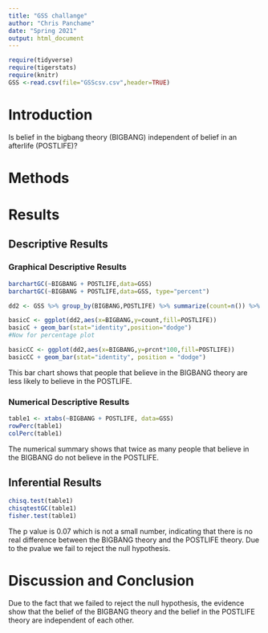 ```yaml
---
title: "GSS challange"
author: "Chris Panchame"
date: "Spring 2021"
output: html_document
---
```


```r
require(tidyverse)
require(tigerstats)
require(knitr)
GSS <-read.csv(file="GSScsv.csv",header=TRUE)
```

# Introduction

<!--In this section you explain what you are trying to show.  Where did the data come from?  What is the research or other question you are trying to answer?.  If you skimp in this section expect to be marked down in your grade. Paint a picture of the project a couple of paragraphs is expected!-->

Is belief in the bigbang theory (BIGBANG) independent of belief in an afterlife (POSTLIFE)?

# Methods

<!--Decide on your methods:  use "variable analysis" or other appropriate descriptors.  Make sure to choose at least one graphical method and at least one numerical method. Discuss what data manipulations may be needed for example subsetting or other binning procedures and what sort of graphical displays and inferential tools will be used!-->

# Results

<!--Divide this section into two sub-sections:  One for your descriptive  results and one for your inferential results.!-->

## Descriptive Results

### Graphical Descriptive Results

```r
barchartGC(~BIGBANG + POSTLIFE,data=GSS)
barchartGC(~BIGBANG + POSTLIFE,data=GSS, type="percent")

```
```r
dd2 <- GSS %>% group_by(BIGBANG,POSTLIFE) %>% summarize(count=n()) %>% mutate(prcnt=count/sum(count))

basicC <- ggplot(dd2,aes(x=BIGBANG,y=count,fill=POSTLIFE))
basicC + geom_bar(stat="identity",position="dodge")
#Now for percentage plot

basicCC <- ggplot(dd2,aes(x=BIGBANG,y=prcnt*100,fill=POSTLIFE)) 
basicCC + geom_bar(stat="identity", position = "dodge")
```

This bar chart shows that people that believe in the BIGBANG theory are less likely to believe in the POSTLIFE.

<!--Graphical results here.  Make sure to show your code.  Provide appropriate labels for axes, giving units if possible, and provide a good title for the graph, too.  Use the graphical results to describe the patterns if any that exist in the data as focused toward the research question. Bottom line is to explain the features of the graph that are relevant to conforming or departing to what is expected by your null hypothesis !-->

### Numerical Descriptive Results

<!--Numerical results go here. Use the numerical results to describe the patterns if any that exist in the data as focused toward the research question!-->

```r
table1 <- xtabs(~BIGBANG + POSTLIFE, data=GSS)
rowPerc(table1)
colPerc(table1)
```

The numerical summary shows that twice as many people that believe in the BIGBANG do not believe in the POSTLIFE.

## Inferential Results

<!--State hypothesis clearly.  Make sure your discussion of the inferential test covers all the aspects that the test output produces, such as test statistic, p-value etc.  Make a decision about the null hypothesis, explain the assumptions on which the selected test/procedure was based, and why the chosen procedure satisfys the assumptions and is appropriate to answer the research question!-->

```r
chisq.test(table1)
chisqtestGC(table1)
fisher.test(table1)
```


The p value is 0.07 which is not a small number, indicating that there is no real difference between the BIGBANG theory and the POSTLIFE theory. Due to the pvalue we fail to reject the null hypothesis.

# Discussion and Conclusion

<!--Discussion and conclusion here.  If you found a relationship be sure to consider whether the relationship occurs because one of the variavbles causes the other, or whether they perhasps are related for some other reason.  Watch the chapter 6 videos from the GeorgeTown videos collection.!-->

Due to the fact that we failed to reject the null hypothesis, the evidence show that the belief of the BIGBANG theory and the belief in the POSTLIFE theory are independent of each other. 
